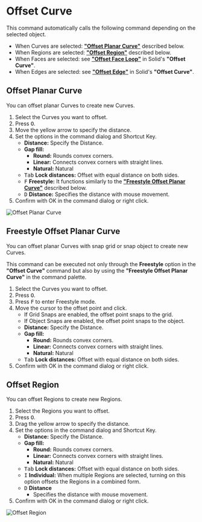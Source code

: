 
# Offset Curve

<Reference shortcut="O" command="Offset Curve" button="Right of Command Bar" />

This command automatically calls the following command depending on the selected object.

- When Curves are selected: [**"Offset Planar Curve"**](#offset-planar-curve) described below.
- When Regions are selected: [**"Offset Region"**](#offset-region) described below.
- When Faces are selected: see [**"Offset Face Loop"**](../solid/offset-curve#offset-face-loop) in Solid's **"Offset Curve"**.
- When Edges are selected: see [**"Offset Edge"**](../solid/offset-curve#offset-edge) in Solid's **"Offset Curve"**.

## Offset Planar Curve

You can offset planar Curves to create new Curves.

1. Select the Curves you want to offset.
2. Press <kbd>O</kbd>.
3. Move the yellow arrow to specify the distance.
4. Set the options in the command dialog and Shortcut Key.
   - **Distance:** Specify the Distance.
   - **Gap fill:** 
        - **Round:** Rounds convex corners. 
        - **Linear:** Connects convex corners with straight lines. 
        - **Natural:** Natural
   - <kbd>Tab</kbd> **Lock distances:** Offset with equal distance on both sides.
   - <kbd>F</kbd> **Freestyle:** It functions similarly to the [**"Freestyle Offset Planar Curve"**](#freestyle-offset-planar-curve) described below.
   - <kbd>D</kbd> **Distance:** Specifies the distance with mouse movement.
5. Confirm with OK in the command dialog or right click.

![Offset Planar Curve](/img/offset-planar-curve.gif)

## Freestyle Offset Planar Curve

You can offset planar Curves with snap grid or snap object to create new Curves.

This command can be executed not only through the **Freestyle** option in the **"Offset Curve"** command but also by using the **"Freestyle Offset Planar Curve"** in the command palette.

1. Select the Curves you want to offset.
2. Press <kbd>O</kbd>.
3. Press <kbd>F</kbd> to enter Freestyle mode.
4. Move the cursor to the offset point and click.
   - If Grid Snaps are enabled, the offset point snaps to the grid.
   - If Object Snaps are enabled, the offset point snaps to the object.
   - **Distance:** Specify the Distance.
   - **Gap fill:** 
        - **Round:** Rounds convex corners. 
        - **Linear:** Connects convex corners with straight lines. 
        - **Natural:** Natural    
   - <kbd>Tab</kbd> **Lock distances:** Offset with equal distance on both sides.
5. Confirm with OK in the command dialog or right click.

## Offset Region

You can offset Regions to create new Regions.

1. Select the Regions you want to offset.
2. Press <kbd>O</kbd>.
3. Drag the yellow arrow to specify the distance.
4. Set the options in the command dialog and Shortcut Key.
   - **Distance:** Specify the Distance.
   - **Gap fill:** 
        - **Round:** Rounds convex corners. 
        - **Linear:** Connects convex corners with straight lines. 
        - **Natural:** Natural    
   - <kbd>Tab</kbd> **Lock distances:** Offset with equal distance on both sides.
   - <kbd>I</kbd> **Individual:** When multiple Regions are selected, turning on this option offsets the Regions in a combined form.
   - <kbd>D</kbd> **Distance**
      - Specifies the distance with mouse movement.
5. Confirm with OK in the command dialog or right click.

![Offset Region](/img/offset-region.gif)



